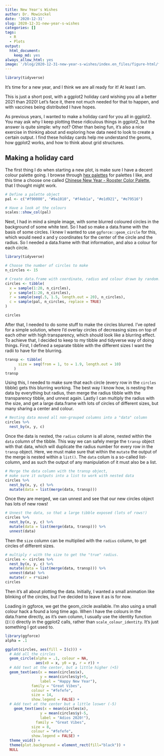 ```yaml
---
title: New Year's Wishes
author: Dr. Mowinckel
date: '2020-12-31'
slug: 2020-12-31-new-year-s-wishes
categories: []
tags:
  - R
  - Plots
output:
  html_document:
    keep_md: yes
always_allow_html: yes
image: '/blog/2020-12-31-new-year-s-wishes/index.en_files/figure-html/featured-1.png'
---
```


```r
library(tidyverse)
```

It's time for a new year, and I think we are all ready for it!
At least I am. 

This is just a short post, with a ggplot2 holiday card wishing you all a better 2021 than 2020!
Let's face it, there not much needed for that to happen, and with vaccines being distributed I have hopes. 

As previous years, I wanted to make a holiday card for you all in ggplot2.
You may ask why I keep plotting these ridiculous things in ggplot2, but the answer is quite simple: why not?
Other than being fun, it's also a nice exercise in thinking about and exploring how data need to look to create a certain output. 
I find these holiday cards help me understand the geoms, how ggplot2 works, and how to think about grid structures.


## Making a holiday card

The first thing I do when starting a new plot, is make sure I have a decent colour palette going.
I browse through [hex palettes](https://www.color-hex.com/color-palette/) for palettes I like, and this time a choose one called [Chinese New Year - Rooster Color Palette](https://www.color-hex.com/color-palette/30281), that I thought might work.

```r
# Define a palette object
pal <- c("#f90000", "#9a1010", "#f4eb1a", "#e1d921", "#e79516")

# Have a look at the colours
scales::show_col(pal)
```


Next, I had in mind a simple image, with some blurred coloured circles in the background of some white text. 
So I had so make a data.frame with the basis of some circles. 
I knew I wanted to use `ggforce::geom_circle` for this, which would need x and y coordinates for the center of the circle and the radius. 
So I needed a data.frame with that information, and also a colour for each circle. 

```r
library(tidyverse)

# Choose the number of circles to make
n_circles <- 15

# Create data.frame with coordinate, radius and colour drawn by random.
circles <- tibble(
  x = sample(1:20, n_circles),
  y = sample(1:20, n_circles),
  r = sample(seq(.5, 1.5, length.out = 20), n_circles),
  c = sample(pal, n_circles, replace = TRUE)
)

circles
```


After that, I needed to do some stuff to make the circles blurred. 
I've opted for a simple solution, where I'd overlay circles of decreasing sizes on top of each other with high transparency, which should look like a blurring effect. 
To achieve that, I decided to keep to my tibble and tidyverse way of doing things.
First, I defined a separate tibble with the different sizes I want the radii to have for the blurring.

```r
transp <- tibble(
      size = seq(from = 1, to = 1.9, length.out = 10)
    )
transp
```


Using this, I needed to make sure that each circle (every row in the `circles` tibble) gets this blurring working. 
The best way I know how, is nesting the data by everything but radius, then merge the radius tibble with the transparency tibble, and unnest again.
Lastly I can multiply the radius with the size, and get a large data.frame with lots of circles of different sizes, but many sharing a center and colour.

```r
# Nesting data moved all non-grouped columns into a "data" column
circles %>% 
  nest_by(x, y, c)
```


Once the data is nested, the `radius` column is all alone, nested within the `data` column of the tibble.
This way we can safely merge the `transp` object with that data, which will duplicate the radius number for every row in the `transp` object.
Here, we must make sure that within the `mutate` the output of the merge is nested within a `list()`. 
The `data` colum is a so-called list-column, and as such the output of any manipulation of it must also be a list. 

```r
# Merge the data column with the transp object, 
# make sure it outputs into a list to work with nested data
circles %>% 
  nest_by(x, y, c) %>% 
  mutate(data = list(merge(data, transp)))
```

Once they are merged, we can unnest and see that our new circles object has lots of new rows!
```r
# Unnest the data, so that a large tibble exposed (lots of rows!)
circles %>% 
  nest_by(x, y, c) %>% 
  mutate(data = list(merge(data, transp))) %>% 
  unnest(data)
```

Then the `size` column can be multiplied with the `radius` column, to get circles of different sizes. 
```r
# multiply r with the size to get the "true" radius.
circles <- circles %>% 
  nest_by(x, y, c) %>% 
  mutate(data = list(merge(data, transp))) %>% 
  unnest(data) %>% 
  mutate(r = r*size)
circles
```

Then it's all about plotting the data. 
Initially, I wanted a small animation like blinking of the circles, but I've decided to leave it as is for now. 

Loading in ggforce, we get the geom_circle available.
I'm also using a small colour hack a found a long time ago.
When I have the colours in the data.frame directly, as it's own column, I usually use the identity function (`I()`) directly in the ggplot2 calls, rather than `scale_colour_identity`. 
It's just something I got used to. 

```r
library(ggforce)
alpha = .1

ggplot(circles, aes(fill = I(c))) +
  # Add all the circles
  geom_circle(alpha = .1, colour = NA, 
              aes(x0 = x, y0 = y, r = r)) +
  # Add text at the center, but a little higher (+5)
  geom_text(aes(x = mean(circles$x), 
                y = mean(circles$y)+5, 
                label = "Happy New Year"),
            family = "Great Vibes",
            colour = "#fefefe",
            size = 14,
            show.legend = FALSE) +
  # Add text at the center but a little loswer (-5)
    geom_text(aes(x = mean(circles$x), 
                y = mean(circles$y)-5, 
                label = "Adios 2020!"),
              family = "Great Vibes",
            size = 8,
            colour = "#fefefe",
            show.legend = FALSE) +
  theme_void() +
  theme(plot.background = element_rect(fill="black")) +
  NULL
```




